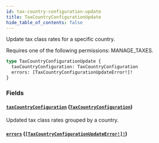 ```yaml
---
id: tax-country-configuration-update
title: TaxCountryConfigurationUpdate
hide_table_of_contents: false
---
```


Update tax class rates for a specific country.

Requires one of the following permissions: MANAGE_TAXES.

```graphql
type TaxCountryConfigurationUpdate {
  taxCountryConfiguration: TaxCountryConfiguration
  errors: [TaxCountryConfigurationUpdateError!]!
}
```

### Fields

#### [`taxCountryConfiguration`](#) ([`TaxCountryConfiguration`](../../../developer/api-reference/objects/tax-country-configuration))

Updated tax class rates grouped by a country.

#### [`errors`](#) ([`[TaxCountryConfigurationUpdateError!]!`](../../../developer/api-reference/objects/tax-country-configuration-update-error))
